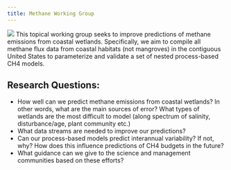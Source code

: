 ```yaml
---
title: Methane Working Group
---
```


![](./media/mwg_group_photo.jpeg)
This topical working group seeks to improve predictions of methane emissions from coastal wetlands. Specifically, we aim to compile all methane flux data from coastal habitats (not mangroves) in the contiguous United States to parameterize and validate a set of nested process-based CH4 models.

## Research Questions:

- How well can we predict methane emissions from coastal wetlands? In other words, what are the main sources of error? What types of wetlands are the most difficult to model (along spectrum of salinity, disturbance/age, plant community etc.)
- What data streams are needed to improve our predictions?
- Can our process-based models predict interannual variability? If not, why? How does this influence predictions of CH4 budgets in the future?
- What guidance can we give to the science and management communities based on these efforts?